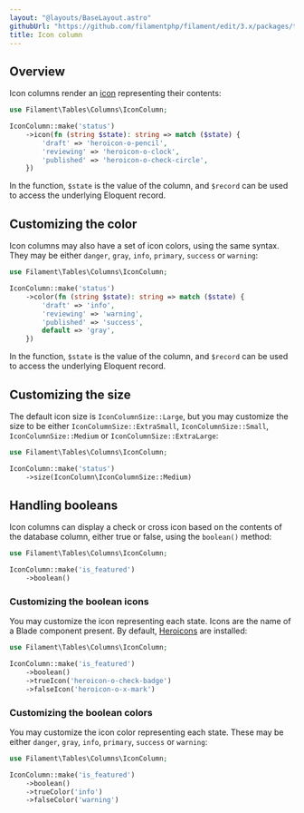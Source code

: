 ```yaml
---
layout: "@layouts/BaseLayout.astro"
githubUrl: "https://github.com/filamentphp/filament/edit/3.x/packages/tables/docs/03-columns/03-icon.md"
title: Icon column
---
```


## Overview

Icon columns render an [icon](https://blade-ui-kit.com/blade-icons?set=1#search) representing their contents:

```php
use Filament\Tables\Columns\IconColumn;

IconColumn::make('status')
    ->icon(fn (string $state): string => match ($state) {
        'draft' => 'heroicon-o-pencil',
        'reviewing' => 'heroicon-o-clock',
        'published' => 'heroicon-o-check-circle',
    })
```

In the function, `$state` is the value of the column, and `$record` can be used to access the underlying Eloquent record.

<AutoScreenshot name="tables/columns/icon/simple" alt="Icon column" version="3.x" />

## Customizing the color

Icon columns may also have a set of icon colors, using the same syntax. They may be either `danger`, `gray`, `info`, `primary`, `success` or `warning`:

```php
use Filament\Tables\Columns\IconColumn;

IconColumn::make('status')
    ->color(fn (string $state): string => match ($state) {
        'draft' => 'info',
        'reviewing' => 'warning',
        'published' => 'success',
        default => 'gray',
    })
```

In the function, `$state` is the value of the column, and `$record` can be used to access the underlying Eloquent record.

<AutoScreenshot name="tables/columns/icon/color" alt="Icon column with color" version="3.x" />

## Customizing the size

The default icon size is `IconColumnSize::Large`, but you may customize the size to be either `IconColumnSize::ExtraSmall`, `IconColumnSize::Small`, `IconColumnSize::Medium` or `IconColumnSize::ExtraLarge`:

```php
use Filament\Tables\Columns\IconColumn;

IconColumn::make('status')
    ->size(IconColumn\IconColumnSize::Medium)
```

<AutoScreenshot name="tables/columns/icon/medium" alt="Medium-sized icon column" version="3.x" />

## Handling booleans

Icon columns can display a check or cross icon based on the contents of the database column, either true or false, using the `boolean()` method:

```php
use Filament\Tables\Columns\IconColumn;

IconColumn::make('is_featured')
    ->boolean()
```

<AutoScreenshot name="tables/columns/icon/boolean" alt="Icon column to display a boolean" version="3.x" />

### Customizing the boolean icons

You may customize the icon representing each state. Icons are the name of a Blade component present. By default, [Heroicons](https://heroicons.com) are installed:

```php
use Filament\Tables\Columns\IconColumn;

IconColumn::make('is_featured')
    ->boolean()
    ->trueIcon('heroicon-o-check-badge')
    ->falseIcon('heroicon-o-x-mark')
```

<AutoScreenshot name="tables/columns/icon/boolean-icon" alt="Icon column to display a boolean with custom icons" version="3.x" />

### Customizing the boolean colors

You may customize the icon color representing each state. These may be either `danger`, `gray`, `info`, `primary`, `success` or `warning`:

```php
use Filament\Tables\Columns\IconColumn;

IconColumn::make('is_featured')
    ->boolean()
    ->trueColor('info')
    ->falseColor('warning')
```

<AutoScreenshot name="tables/columns/icon/boolean-color" alt="Icon column to display a boolean with custom colors" version="3.x" />
